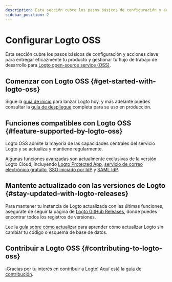 ```yaml
---
description: Esta sección cubre los pasos básicos de configuración y acciones clave para entregar eficazmente tu producto y gestionar tu flujo de trabajo de desarrollo para el servicio de código abierto de Logto (OSS).
sidebar_position: 2
---
```


# Configurar Logto OSS

Esta sección cubre los pasos básicos de configuración y acciones clave para entregar eficazmente tu producto y gestionar tu flujo de trabajo de desarrollo para [Logto open-source service (OSS)](https://github.com/logto-io/logto).

## Comenzar con Logto OSS \{#get-started-with-logto-oss}

Sigue la [guía de inicio](/logto-oss/get-started-with-oss/) para lanzar Logto hoy, y más adelante puedes consultar la [guía de despliegue](/logto-oss/deployment-and-configuration) completa para su uso en producción.

## Funciones compatibles con Logto OSS \{#feature-supported-by-logto-oss}

Logto OSS admite la mayoría de las capacidades centrales del servicio Logto y se actualiza y mantiene regularmente.

Algunas funciones avanzadas son actualmente exclusivas de la versión Logto Cloud, incluyendo [Logto Protected App](/integrate-logto/protected-app), [servicio de correo electrónico gratuito](/connectors/email-connectors/built-in-email-service), [SSO iniciado por IdP](/end-user-flows/enterprise-sso/idp-initiated-sso) y [SAML IdP](/integrate-logto/third-party-applications).

## Mantente actualizado con las versiones de Logto \{#stay-updated-with-logto-releases}

Para mantener tu instancia de Logto actualizada con las últimas funciones, asegúrate de seguir la página de [Logto GitHub Releases](https://github.com/logto-io/logto/releases), donde puedes encontrar todos los registros de versiones.

Lee la [guía sobre cómo actualizar](/logto-oss/upgrading-oss-version) para aprender cómo actualizar Logto sin cambiar tu código o esquema de base de datos.

## Contribuir a Logto OSS \{#contributing-to-logto-oss}

¡Gracias por tu interés en contribuir a Logto! Aquí está la [guía de contribución](/logto-oss/contribution).
